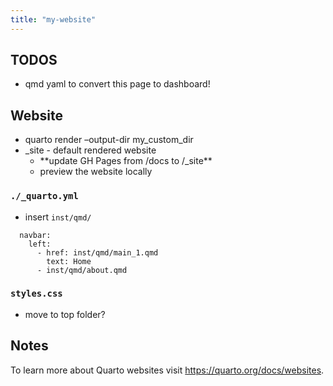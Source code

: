 ```yaml
---
title: "my-website"
---
```


## TODOS
+ qmd yaml to convert this page to dashboard!

## Website 

+ quarto render --output-dir my_custom_dir
+ _site - default rendered website 
    + **update GH Pages from /docs to /_site**
    + preview the website locally

### `./_quarto.yml`
+ insert `inst/qmd/` 
```
  navbar:
    left:
      - href: inst/qmd/main_1.qmd
        text: Home
      - inst/qmd/about.qmd
```

### `styles.css`
+ move to top folder?

## Notes
To learn more about Quarto websites visit <https://quarto.org/docs/websites>.
